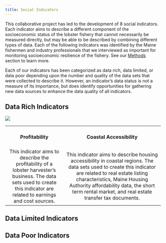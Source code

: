 ```yaml
---
title: Social Indicators
---
```


This collaborative project has led to the development of 8 social indicators. Each indicator aims to describe a different component of the socioeconomic status of the lobster fishery that cannot necessarily be measured directly, but may be able to be described by combining different types of data. Each of the following indicators was identified by the Maine fishermen and industry professionals that we interviewed as important for monitoring socioeconomic resilience of the fishery. See our [Methods](https://social-oceans-lab.github.io/social-indicators-project/methods.html) section to learn more.

Each of our indicators has been categorized as data rich, data limited, or data poor depending upon the number and quality of the data sets that were collected to describe it. However, an indicator's data status is not a measure of its importance, but does identify opportunities for gathering new data sources to enhance the data quality of all indicators.

## Data Rich Indicators

![](images/data_rich_indicators.png)

+:--------------------------------------------------------------------------------------------------------------------------------------------------------------------------:+:-------------------------------------------------------------------------------------------------------------------------------------------------------------------------------------------------------------------------------------------------------------------------------------------:+
| #### Profitability                                                                                                                                                         | #### Coastal Accessibility                                                                                                                                                                                                                                                                  |
+----------------------------------------------------------------------------------------------------------------------------------------------------------------------------+---------------------------------------------------------------------------------------------------------------------------------------------------------------------------------------------------------------------------------------------------------------------------------------------+
| This indicator aims to describe the profitability of a lobster harvester's business. The data sets used to create this indicator are related to earnings and cost sources. | This indicator aims to describe housing accessibility in coastal regions. The data sets used to create this indicator are related to real estate listing characteristics, Maine Housing Authority affordability data, the short term rental market, and real estate transfer tax documents. |
+----------------------------------------------------------------------------------------------------------------------------------------------------------------------------+---------------------------------------------------------------------------------------------------------------------------------------------------------------------------------------------------------------------------------------------------------------------------------------------+

## Data Limited Indicators

## Data Poor Indicators
